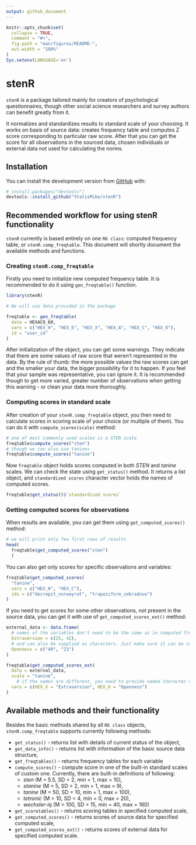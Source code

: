 ```yaml
---
output: github_document
---
```


<!-- README.md is generated from README.Rmd. Please edit that file -->

```r
knitr::opts_chunk$set(
  collapse = TRUE,
  comment = "#>",
  fig.path = "man/figures/README-",
  out.width = "100%"
)
Sys.setenv(LANGUAGE='en')
```

# stenR

<!-- badges: start -->
<!-- badges: end -->

`stenR` is a package tailored mainly for creators of psychological questionnaires,
though other social science researchers and survey authors can benefit greatly
from it.

It normalizes and standardizes results to standard scale of your choosing. It
works on basis of source data: creates frequency table and computes Z score
corresponding to particular raw score. After that you can get the score for
all observations in the sourced data, chosen individuals or external data not
used for calculating the norms.

## Installation

You can install the development version from [GitHub](https://github.com/) with:

``` r
# install.packages("devtools")
devtools::install_github("StatisMike/stenR")
```
## Recommended workflow for using stenR functionality

`stenR` currently is based entirely on one `R6 class`: computed frequency table,
or `stenR.comp_freqtable`. This document will shortly document the available
methods and functions.

### Creating `stenR.comp_freqtable`

Firstly you need to initialize new computed frequency table. It is recommended
to do it using `gen_freqtable()` function.

```r
library(stenR)

# We will use data provided in the package

freqtable <- gen_freqtable(
  data = HEXACO_60,
  vars = c("HEX_H", "HEX_E", "HEX_X", "HEX_A", "HEX_C", "HEX_O"),
  id = "user_id"
)
```
After initialization of the object, you can get some warnings. They indicate 
that there are some values of raw score that weren't represented in the data. 
By the rule of thumb: the more possible values the raw scores can get and the 
smaller your data, the bigger possibility for it to happen. If you feel that 
your sample was representative, you can ignore it. It is recommended though to 
get more varied, greater number of observations when getting this warning - or 
clean your data more thoroughly.

### Computing scores in standard scale

After creation of your `stenR.comp_freqtable` object, you then need to calculate scores
in scoring scale of your choice (or multiple of them). You can do it with `compute_scores(scale)` method:

```r
# one of most commonly used scales is a STEN scale
freqtable$compute_scores("sten")
# though we can also use tanines
freqtable$compute_scores("tanine")
```

Now `freqtable` object holds scores computed in both *STEN* and *tanine* scales.
We can check the state using `get_status()` method. It returns a list object,
and `standardized scores` character vector holds the names of computed
scores.

```r
freqtable$get_status()$`standardized scores`
```
### Getting computed scores for observations

When results are available, you can get them using `get_computed_scores()` method:

```r
# we will print only few first rows of results
head(
  freqtable$get_computed_scores("sten")
  )
```
You can also get only scores for specific observations and variables:

```r
freqtable$get_computed_scores(
  "tanine",
  vars = c("HEX_H", "HEX_C"),
  ids = c("decrepit_norwayrat", "trapeziform_zebradove")
)
```
If you need to get scores for some other observations, not present in the source data, 
you can get it with use of `get_computed_scores_ext()` method:

```r
external_data <- data.frame(
  # names of the variables don't need to be the same as in computed freqtable
  Extraversion = c(25, 42),
  # and can also be supplied as characters. Just make sure it can be coerced to numerical
  Openness = c("40", "23")
)

freqtable$get_computed_scores_ext(
  data = external_data,
  scale = "tanine",
    # if the names are different, you need to provide named character vector
  vars = c(HEX_X = "Extraversion", HEX_O = "Openness")
)
```

## Available methods and their functionality

Besides the basic methods shared by all `R6 class` objects, 
`stenR.comp_freqtable` supports currently following methods:

- `get_status()` - returns list with details of current status of the object,
- `get_data_info()` - returns list with information of the basic source data structure,
- `get_freqtables()` - returns frequency tables for each variable
- `compute_scores()` - compute score in one of the built-in standard scales of custom one. Currently, there are built-in definitions of following:
  - *sten* (M = 5.5, SD = 2, min = 1, max = 10),
  - *stanine* (M = 5, SD = 2, min = 1, max = 9),
  - *tanine* (M = 50, SD = 10, min = 1, max = 100),
  - *tetronic* (M = 10, SD = 4, min = 0, max = 20),
  - *wechsler-iq* (M = 100, SD = 15, min = 40, max = 160)
- `get_scoretables()` - returns scoring tables in specified computed scale,
- `get_computed_scores()` - returns scores of source data for specified computed scale,
- `get_computed_scores_ext()` - returns scores of external data for specified computed scale.


